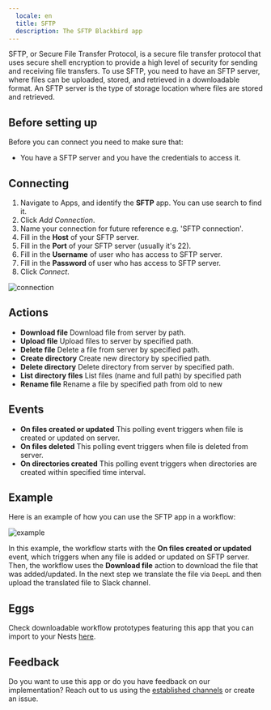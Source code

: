 ```yaml
---
  locale: en
  title: SFTP
  description: The SFTP Blackbird app
---
```


<LinkCard title="View on Github" target="_blank" href="https://github.com/bb-io/SFTP" icon="github" />

SFTP, or Secure File Transfer Protocol, is a secure file transfer protocol that uses secure shell encryption to provide a high level of security for sending and receiving file transfers.
To use SFTP, you need to have an SFTP server, where files can be uploaded, stored, and retrieved in a downloadable format. An SFTP server is the type of storage location where files are stored and retrieved.

## Before setting up

Before you can connect you need to make sure that:

- You have a SFTP server and you have the credentials to access it.

## Connecting

1. Navigate to Apps, and identify the **SFTP** app. You can use search to find it.
2. Click _Add Connection_.
3. Name your connection for future reference e.g. 'SFTP connection'.
4. Fill in the **Host** of your SFTP server.
5. Fill in the **Port** of your SFTP server (usually it's 22).
6. Fill in the **Username** of user who has access to SFTP server.
7. Fill in the **Password** of user who has access to SFTP server.
8. Click _Connect_.

![connection](https://raw.githubusercontent.com/bb-io/SFTP/main/image/README/connection.png)

## Actions

- **Download file** Download file from server by path.
- **Upload file** Upload files to server by specified path.
- **Delete file** Delete a file from server by specified path.
- **Create directory** Create new directory by specified path.
- **Delete directory** Delete directory from server by specified path.
- **List directory files** List files (name and full path) by specified path
- **Rename file** Rename a file by specified path from old to new

## Events

- **On files created or updated** This polling event triggers when file is created or updated on server.
- **On files deleted** This polling event triggers when file is deleted from server.
- **On directories created** This polling event triggers when directories are created within specified time interval.

## Example 

Here is an example of how you can use the SFTP app in a workflow:

![example](https://raw.githubusercontent.com/bb-io/SFTP/main/image/README/example.png)

In this example, the workflow starts with the **On files created or updated** event, which triggers when any file is added or updated on SFTP server. Then, the workflow uses the **Download file** action to download the file that was added/updated. In the next step we translate the file via `DeepL` and then upload the translated file to Slack channel.

## Eggs

Check downloadable workflow prototypes featuring this app that you can import to your Nests [here](../eggs/storage-to-mt/). 

## Feedback

Do you want to use this app or do you have feedback on our implementation? Reach out to us using the [established channels](https://www.blackbird.io/) or create an issue.

